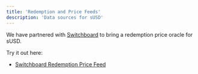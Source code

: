 ```yaml
---
title: 'Redemption and Price Feeds'
description: 'Data sources for sUSD'
---
```


We have partnered with [Switchboard](https://switchboard.xyz) to bring a redemption price oracle for sUSD.

Try it out here:
 - [Switchboard Redemption Price Feed](https://ondemand.switchboard.xyz/solana/mainnet/feed/DtoFRRd3ZQX6dDgt1fJaesgtNCr4XAPSqMkMMMXsNnzC)